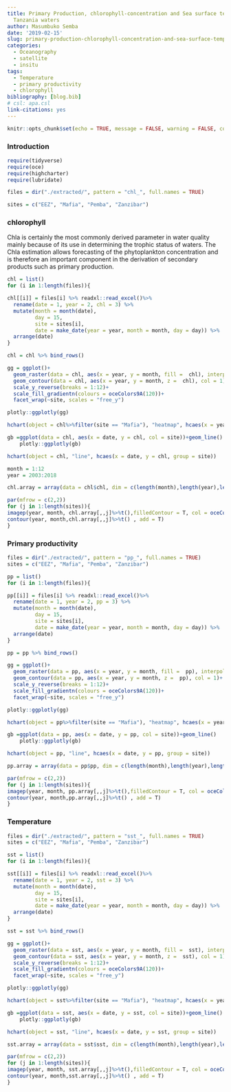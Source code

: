 ```yaml
---
title: Primary Production, chlorophyll-concentration and Sea surface temperature in
  Tanzania waters
author: Masumbuko Semba
date: '2019-02-15'
slug: primary-production-chlorophyll-concentration-and-sea-surface-temperature-in-tanzania-waters
categories:
  - Oceanography
  - satellite
  - insitu
tags:
  - Temperature
  - primary productivity
  - chlorophyll
bibliography: [blog.bib]
# csl: apa.csl
link-citations: yes
---
```



```r
knitr::opts_chunk$set(echo = TRUE, message = FALSE, warning = FALSE, comment = "")
```

### Introduction

```r
require(tidyverse)
require(oce)
require(highcharter)
require(lubridate)
```


```r

files = dir("./extracted/", pattern = "chl_", full.names = TRUE)

sites = c("EEZ", "Mafia", "Pemba", "Zanzibar")
```

### chlorophyll
Chla is certainly the most commonly derived parameter in water quality mainly because of its use in determining the trophic status of waters. The Chla estimation allows forecasting of the phytoplankton concentration and is therefore an important component in the derivation of secondary products such as primary production.

```r

chl = list()
for (i in 1:length(files)){

chl[[i]] = files[i] %>% readxl::read_excel()%>% 
  rename(date = 1, year = 2, chl = 3) %>% 
  mutate(month = month(date), 
         day = 15,
         site = sites[i], 
         date = make_date(year = year, month = month, day = day)) %>%
  arrange(date)
}

chl = chl %>% bind_rows()

```


```r
gg = ggplot()+
  geom_raster(data = chl, aes(x = year, y = month, fill =  chl), interpolate = T, na.rm = TRUE)+
  geom_contour(data = chl, aes(x = year, y = month, z =  chl), col = 1)+
  scale_y_reverse(breaks = 1:12)+
  scale_fill_gradientn(colours = oceColors9A(120))+
  facet_wrap(~site, scales = "free_y")

plotly::ggplotly(gg)
```

```r
hchart(object = chl%>%filter(site == "Mafia"), "heatmap", hcaes(x = year, y = month, value = chl, group = site))
```

```r
gb =ggplot(data = chl, aes(x = date, y = chl, col = site))+geom_line()
    plotly::ggplotly(gb)
```

```r

hchart(object = chl, "line", hcaes(x = date, y = chl, group = site))
```


```r
month = 1:12
year = 2003:2018

chl.array = array(data = chl$chl, dim = c(length(month),length(year),length(sites)))

par(mfrow = c(2,2))
for (j in 1:length(sites)){
imagep(year, month, chl.array[,,j]%>%t(),filledContour = T, col = oceColors9A(120),  flipy = T, main = sites[j])
contour(year, month,chl.array[,,j]%>%t() , add = T)
}

```


### Primary productivity
```r
files = dir("./extracted/", pattern = "pp_", full.names = TRUE)
sites = c("EEZ", "Mafia", "Pemba", "Zanzibar")
```


```r

pp = list()
for (i in 1:length(files)){

pp[[i]] = files[i] %>% readxl::read_excel()%>% 
  rename(date = 1, year = 2, pp = 3) %>% 
  mutate(month = month(date), 
         day = 15,
         site = sites[i], 
         date = make_date(year = year, month = month, day = day)) %>%
  arrange(date)
}

pp = pp %>% bind_rows()

```


```r
gg = ggplot()+
  geom_raster(data = pp, aes(x = year, y = month, fill =  pp), interpolate = T, na.rm = TRUE)+
  geom_contour(data = pp, aes(x = year, y = month, z =  pp), col = 1)+
  scale_y_reverse(breaks = 1:12)+
  scale_fill_gradientn(colours = oceColors9A(120))+
  facet_wrap(~site, scales = "free_y")

plotly::ggplotly(gg)
```

```r
hchart(object = pp%>%filter(site == "Mafia"), "heatmap", hcaes(x = year, y = month, value = pp, group = site))
```

```r
gb =ggplot(data = pp, aes(x = date, y = pp, col = site))+geom_line()
    plotly::ggplotly(gb)
```

```r
hchart(object = pp, "line", hcaes(x = date, y = pp, group = site))
```


```r

pp.array = array(data = pp$pp, dim = c(length(month),length(year),length(sites)))

par(mfrow = c(2,2))
for (j in 1:length(sites)){
imagep(year, month, pp.array[,,j]%>%t(),filledContour = T, col = oceColors9A(120),  flipy = T, main = sites[j])
contour(year, month,pp.array[,,j]%>%t() , add = T)
}

```


### Temperature

```r
files = dir("./extracted/", pattern = "sst_", full.names = TRUE)
sites = c("EEZ", "Mafia", "Pemba", "Zanzibar")
```


```r

sst = list()
for (i in 1:length(files)){

sst[[i]] = files[i] %>% readxl::read_excel()%>% 
  rename(date = 1, year = 2, sst = 3) %>% 
  mutate(month = month(date), 
         day = 15,
         site = sites[i], 
         date = make_date(year = year, month = month, day = day)) %>%
  arrange(date)
}

sst = sst %>% bind_rows()

```


```r
gg = ggplot()+
  geom_raster(data = sst, aes(x = year, y = month, fill =  sst), interpolate = T, na.rm = TRUE)+
  geom_contour(data = sst, aes(x = year, y = month, z =  sst), col = 1)+
  scale_y_reverse(breaks = 1:12)+
  scale_fill_gradientn(colours = oceColors9A(120))+
  facet_wrap(~site, scales = "free_y")

plotly::ggplotly(gg)
```

```r
hchart(object = sst%>%filter(site == "Mafia"), "heatmap", hcaes(x = year, y = month, value = sst, group = site))
```

```r
gb =ggplot(data = sst, aes(x = date, y = sst, col = site))+geom_line()
    plotly::ggplotly(gb)
```

```r
hchart(object = sst, "line", hcaes(x = date, y = sst, group = site))
```


```r

sst.array = array(data = sst$sst, dim = c(length(month),length(year),length(sites)))

par(mfrow = c(2,2))
for (j in 1:length(sites)){
imagep(year, month, sst.array[,,j]%>%t(),filledContour = T, col = oceColors9A(120),  flipy = T, main = sites[j])
contour(year, month,sst.array[,,j]%>%t() , add = T)
}

```

